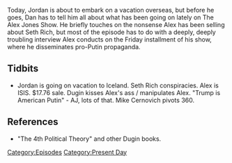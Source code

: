 {{DEFAULTSORT:
    #_EPISODE_0071:August 4, 2017
}}{{Episode
    | title             = August 4, 2017
    | caption           = [https://knowledgefight.libsyn.com/knowledge-fight-august-4-2017 Listen to this episode on Libsyn]
    | episodeNumber     = 71
    | length            = 02:28:51
    | airDate           = August 7, 2017
    | coverageStartDate = August 3, 2017
    | coverageEndDate   = August 4, 2017
    | episodeType       = [[:Category:Present Day|Present Day]]
    | appearance        = [[Aleksandr Dugin]], [[Mike Cernovich]]
    | beverage          = Boone's Farm & PBR
    | oocDrop           = Alex is still mad about Jon Oliver
    | previousEpisode   = [[70: Sep 29- Oct 3, 2015]]
    | nextEpisode       = [[72: August 9, 2017]]
}}

{{Stub}}

Today, Jordan is about to embark on a vacation overseas, but before he goes, Dan has to tell him all about what has been going on lately on The Alex Jones Show. He briefly touches on the nonsense Alex has been selling about Seth Rich, but most of the episode has to do with a deeply, deeply troubling interview Alex conducts on the Friday installment of his show, where he disseminates pro-Putin propaganda.

==Tidbits==

*Jordan is going on vacation to Iceland. Seth Rich conspiracies. Alex is ISIS. $17.76 sale. Dugin kisses Alex's ass / manipulates Alex. "Trump is American Putin" - AJ, lots of that. Mike Cernovich pivots 360.

==References==

*"The 4th Political Theory" and other Dugin books.

[[Category:Episodes]]
[[Category:Present Day]]
